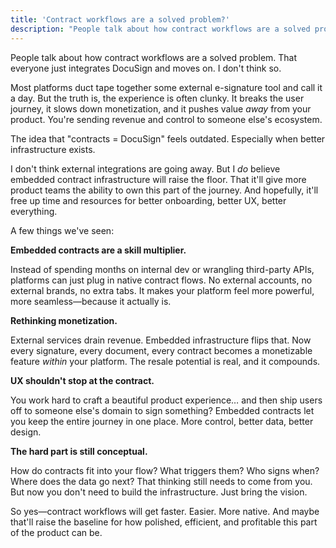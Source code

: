 ```yaml
---
title: 'Contract workflows are a solved problem?'
description: "People talk about how contract workflows are a solved problem. That everyone just integrates DocuSign and moves on. I don't think so."
---
```


People talk about how contract workflows are a solved problem. That everyone just integrates DocuSign and moves on. I don't think so.

Most platforms duct tape together some external e-signature tool and call it a day. But the truth is, the experience is often clunky. It breaks the user journey, it slows down monetization, and it pushes value *away* from your product. You're sending revenue and control to someone else's ecosystem.

The idea that "contracts = DocuSign" feels outdated. Especially when better infrastructure exists.

I don't think external integrations are going away. But I *do* believe embedded contract infrastructure will raise the floor. That it'll give more product teams the ability to own this part of the journey. And hopefully, it'll free up time and resources for better onboarding, better UX, better everything.

A few things we've seen:

**Embedded contracts are a skill multiplier.**

Instead of spending months on internal dev or wrangling third-party APIs, platforms can just plug in native contract flows. No external accounts, no external brands, no extra tabs. It makes your platform feel more powerful, more seamless—because it actually is.

**Rethinking monetization.**

External services drain revenue. Embedded infrastructure flips that. Now every signature, every document, every contract becomes a monetizable feature *within* your platform. The resale potential is real, and it compounds.

**UX shouldn't stop at the contract.**

You work hard to craft a beautiful product experience… and then ship users off to someone else's domain to sign something? Embedded contracts let you keep the entire journey in one place. More control, better data, better design.

**The hard part is still conceptual.**

How do contracts fit into your flow? What triggers them? Who signs when? Where does the data go next? That thinking still needs to come from you. But now you don't need to build the infrastructure. Just bring the vision.

So yes—contract workflows will get faster. Easier. More native. And maybe that'll raise the baseline for how polished, efficient, and profitable this part of the product can be.

